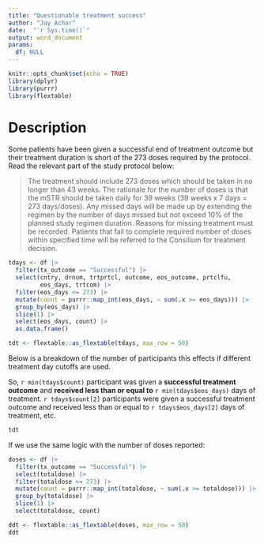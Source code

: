 ```yaml
---
title: "Questionable treatment success"
author: "Jay Achar"
date:  "`r Sys.time()`"
output: word_document
params:
  df: NULL
---
```


```r
knitr::opts_chunk$set(echo = TRUE)
library(dplyr)
library(purrr)
library(flextable)
```

# Description

Some patients have been given a successful end of treatment outcome
but their treatment duration is short of the 273 doses required by the
protocol. Read the relevant part of the study protocol below:

> The treatment should include 273 doses which should be taken in no longer than 43 weeks. The rationale for the number of doses is that the mSTR should be taken daily for 39 weeks (39 weeks x 7 days = 273 days/doses). Any missed days will be made up by extending the regimen by the number of days missed but not exceed 10% of the planned study regimen duration. Reasons for missing treatment must be recorded. Patients that fail to complete required number of doses within specified time will be referred to the Consilium for treatment decision.

```r
tdays <- df |> 
  filter(tx_outcome == "Successful") |> 
  select(cntry, drnum, trtprtcl, outcome, eos_outcome, prtclfu,
         eos_days, trtcom) |> 
  filter(eos_days <= 273) |> 
  mutate(count = purrr::map_int(eos_days, ~ sum(.x >= eos_days))) |> 
  group_by(eos_days) |> 
  slice(1) |> 
  select(eos_days, count) |> 
  as.data.frame()

tdt <- flextable::as_flextable(tdays, max_row = 50)

```


Below is a breakdown of the number of participants this effects if 
different treatment day cutoffs are used. 

So, `r min(tdays$count)` participant was given a **successful treatment outcome** and **received less than or equal to** `r min(tdays$eos_days)` days of treatment. `r tdays$count[2]` participants were given a successful treatment outcome and received less than or equal to `r tdays$eos_days[2]` days of treatment, etc.

```r
tdt
```

If we use the same logic with the number of doses reported: 

```r
doses <- df |> 
  filter(tx_outcome == "Successful") |> 
  select(totaldose) |> 
  filter(totaldose <= 273) |> 
  mutate(count = purrr::map_int(totaldose, ~ sum(.x >= totaldose))) |> 
  group_by(totaldose) |> 
  slice(1) |> 
  select(totaldose, count)

ddt <- flextable::as_flextable(doses, max_row = 50)
ddt
```







